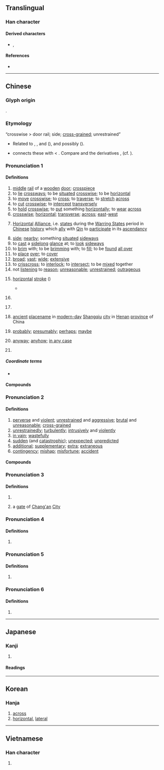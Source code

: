 {{also|横}}
{{character info}}
==Translingual==
{{ja-forms|[[横]]|[[横]]|橫}}

===Han character===
{{Han char|rn=75|rad=木|as=12|sn=16|four=44986|canj=DTMC,XDTMC|ids=⿰木黃}}

====Derived characters====
* {{l|ja|[[㶇]]}}, {{l|mul|[[𬣕]], [[𬉟]]}}

====References====
* {{Han ref|kx=0555.100|dkj=15594|dj=0944.030|hdz=21288.041|uh=6A6B|ud=27243|bh=BEEE|bd=48878}}

----

==Chinese==
{{zh-forms|s=横|alt=撗,櫎}}

===Glyph origin===
{{Han etym}}
{{Han compound|木|黃|c1=s|t1=wood|c2=p|ls=psc}}.

===Etymology===
; “crosswise > door rail; side; [[cross-grained]]; unrestrained”
* Related to {{och-l|衡|crossbar}}, {{och-l|桁|[[purlin]]}}, {{och-l|珩|top horizontal gem of a girdle-pendant}} and {{och-l|璜|jade pendant}} ({{zh-ref|Wang, 1982}}), and possibly {{och-l|樑|roof beam}} ({{zh-ref|Schuessler, 2007}}).
* {{zh-ref|Schuessler (2007)}} connects these with {{cog|km|ខ្វែង||to cross; to intersect; to crisscross; diagonal; etc.}} < {{cog|okz|khveṅ||to go far around; to encircle; to enclose}}. Compare {{cog|th|ขวาง||to lie across; to bar; to obstruct; to thwart}} and the {{cog|km|-}} derivatives {{m|km|កំពែង||enclosing wall; rampart}}, {{m|km|កំពង់||crossing-place; ford; port; shore}} (cf. {{cog|ms|kampung}}).

===Pronunciation 1===
{{zh-pron
|m=héng
|ma=Zh-héng.ogg
|m-s=huan2/hun2
|m-s_note=huan2 - vernacular; hun2 - literary
|c=waang4
|c-t=
|g=
|h=pfs=vàng/vang
|j=
|mb=
|md=huàng/hèng
|md_note=hèng - used in idioms for the sense “unrestrained; reckless”
|mn=xm,ta,kh:hoâiⁿ/qz,jj,tp:hûiⁿ/zz:hôaⁿ/twv:hôeⁿ/xm,ta,jj,zz,tw:hêng/qz:hn̂g
|mn_note=hoâiⁿ/hûiⁿ/hôaⁿ/hôeⁿ - vernacular; hêng/hn̂g - literary
|mn-t=huên5
|w=3hhuan,1uan
|w_note=1uan - variant
|x=
|dial=1
|mc=2
|oc=1,1
|cat=n,v,a,m:adv,pn
}}

====Definitions====
{{zh-hanzi}}

# [[middle]] [[rail]] of a [[wooden]] [[door]]; [[crosspiece]]
# to [[lie]] [[crossways]]; to be [[situated]] [[crosswise]]; to be [[horizontal]]
# to [[move]] [[crosswise]]; to [[cross]]; to [[traverse]]; to [[stretch]] [[across]]
# to [[cut]] [[crosswise]]; to [[intercept]] [[transversely]]
# to [[hold]] [[crosswise]]; to [[put]] something [[horizontally]]; to [[wear]] [[across]]
# [[crosswise]]; [[horizontal]]; [[transverse]]; [[across]]; [[east]]-[[west]]
# {{lb|zh|historical}} [[horizontal|Horizontal]] [[alliance|Alliance]], i.e. [[state]]s during the [[Warring States]] period in [[Chinese]] [[history]] which [[ally]] with [[Qin]] to [[participate]] in its [[ascendancy]]
# [[side]]; [[nearby]]; something [[situate]]d [[sideways]]
# to [[cast]] a [[sidelong]] [[glance]] at; to [[look]] [[sideways]]
# to [[brim]] with; to be [[brimming]] with; to [[fill]]; to be [[found]] [[all over]]
# to [[place]] [[over]]; to [[cover]]
# [[broad]]; [[vast]]; [[wide]]; [[extensive]]
# to [[crisscross]]; to [[interlock]]; to [[intersect]]; to be [[mixed]] together
# not [[listen]]ing to [[reason]]; [[unreasonable]]; [[unrestrained]]; [[outrageous]]
# {{lb|zh|Chinese calligraphy}} [[horizontal]] [[stroke]] ({{zh-l|*㇐}})
#* {{zh-ant|豎}}
# {{lb|zh|historical}} {{zh-alt-form|衡|[[supervisor]]; [[picket]]}}
# {{lb|zh|historical}} {{zh-alt-form|黌|[[school]]}}
# [[ancient]] [[placename]] in [[modern-day]] [[Shangqiu]] [[city]] in [[Henan]] [[province]] of China
# {{lb|zh|Beijing Mandarin|Jilu Mandarin}} [[probably]]; [[presumably]]; [[perhaps]]; [[maybe]]
# {{lb|zh|Beijing Mandarin|dialectal Wu}} [[anyway]]; [[anyhow]]; [[in any case]]
# {{surname|zh}}

=====Coordinate terms=====
* {{list:basic character strokes/zh}}

====Compounds====
{{zh-der|口沫橫飛|七橫八縱|屍橫遍野|七橫八豎|人欲橫流|南橫|交橫|怒目橫眉|妙語橫生|天才橫溢|倒橫直豎|妙趣橫生|橫渠學派|橫行無忌|橫秋|橫批|橫衝直撞|橫看|新中橫|橫征暴斂|橫行直撞|橫膈膜|橫豎|橫幅|橫陳|橫逸|橫目|橫無際涯|橫紋肌|橫心|橫亙|橫羅十字|橫骨|橫貫公路|橫越|橫行霸道|橫說豎說|橫笛|橫渡|橫波|橫吹|捭闔縱橫|橫眉|橫濱|橫拖倒拽|橫三豎四|橫行|橫身|橫空|橫眉瞪眼|橫塘|橫貫|月落參橫|橫眉怒目|排奡縱橫|橫撐船兒|歹徒橫行|橫賦暴斂|打橫|橫生|斗轉參橫|橫列|橫了心|橫生枝節|橫掃千軍|眉橫丹鳳|橫躺豎臥|橫斷面|橫舍|涕泗縱橫|田橫客|橫行介士|橫向|橫痃|橫眉豎目|橫槊賦詩|橫直|橫剖面|橫肉|橫頭|橫切|橫匾|涕泗橫流|涕淚縱橫|橫行天下|橫飛|橫枝兒|橫行文字|橫膈|橫幀|橫斷|橫掃|橫隊|橫軸|橫草之功|橫臥|橫線|橫梗|橫攔豎擋|橫披|橫寫|橫坐標|橫刀奪愛|橫七豎八|橫梁|橫跨|橫科暴斂|橫渠|暴斂橫徵|橫溢|推橫車|鬢亂釵橫|縱橫四海|鐵馬橫行|縱橫交錯|縱橫交貫|肝橫膽乍|逸趣橫生|老氣橫秋|辭喻橫生|縱橫天下|風趣橫生|縱橫馳騁|豺狼橫道|血肉橫飛|縱橫家|鐵鎖橫江|逸態橫生|連橫|縱橫|趣味橫生|縱橫捭闔|老淚縱橫|橫埠|橫溝市|橫折|橫堤|橫山|橫四點|橫縣|橫塍|橫切面|橫小管|橫水渡|橫綱}}

===Pronunciation 2===
{{zh-pron
|m=hèng
|c=waang6,waang4
|h=pfs=vàng
|md=háing
|w=3hhuan
|dial=2
|mc=3
|oc=n,2
|cat=a,adv,n
}}

====Definitions====
{{zh-hanzi}}

# [[perverse]] and [[violent]]; [[unrestrained]] and [[aggressive]]; [[brutal]] and [[unreasonable]]; [[cross-grained]]
# [[unrestrainedly]]; [[turbulently]]; [[intrusively]] and [[violently]]
# [[in vain]]; [[wastefully]]
# [[sudden]] (and [[catastrophic]]); [[unexpected]]; [[unpredicted]]
# [[additional]]; [[supplementary]]; [[extra]]; [[extraneous]]
# [[contingency]]; [[mishap]]; [[misfortune]]; [[accident]]

====Compounds====
{{zh-der|fold=1|專橫|專橫跋扈|凶橫|強橫|橫勁|橫政|橫流|橫禍飛災|橫災飛禍|橫死|橫議|橫厲|橫亡|橫夭|橫加|橫禍|橫恣|橫死眼|橫話|發橫|暴橫|挺撅挺橫|滄海橫流|橫財|擋橫兒|橫殃飛禍|橫蠻無理|橫難|橫逆|橫蠻|橫禍非災|橫暴|橫事|飛來橫禍|驕橫|飛災橫禍|飛來橫財|蠻橫}}

===Pronunciation 3===
{{zh-pron
|m=guāng
|c=gwong1
|dial=n
|mc=1
|oc=n,3
|cat=n
}}

====Definitions====
{{zh-hanzi}}

# {{zh-alt-form|光|[[light]]}}
# {{zh-div|門}} {{lb|zh|historical}} a [[gate]] of [[Chang'an]] [[city|City]]

===Pronunciation 4===
{{zh-pron
|m=guàng
|dial=n
|cat=n
}}

====Definitions====
{{zh-hanzi}}

# {{zh-alt-form|桄|[[reel]] [[thread]] on a [[revolving]] [[frame]]}}

===Pronunciation 5===
{{zh-pron
|m=huáng
|dial=n
|cat=n
}}

====Definitions====
{{zh-hanzi}}

# {{zh-alt-form|撗|a kind of [[grass]]}}

===Pronunciation 6===
{{zh-pron
|m=huàng
|dial=n
|cat=n
}}

====Definitions====
{{zh-hanzi}}

# {{zh-alt-form|櫎|a kind of [[tool]]}}

{{zh-cat|Intermediate}}

----

==Japanese==
{{ja-kanji forms|横|橫}}

===Kanji===
{{ja-kanji|grade=|rs=木12|shin=横}}

# {{ja-kyujitai spelling of|横}}

====Readings====
{{ja-readings
|goon=おう<わう
|kanon=こう<くわう
|kun=よこ-, よこ-たわる, よこ-たえる
}}

----

==Korean==

===Hanja===
{{ko-hanja|hangeul=횡}}

# [[across]]
# [[horizontal]], [[lateral]]

----

==Vietnamese==

===Han character===
{{vi-readings|reading=hoành, hoàng|rs=木12}}

# {{rfdef|vi|sort=木12}}